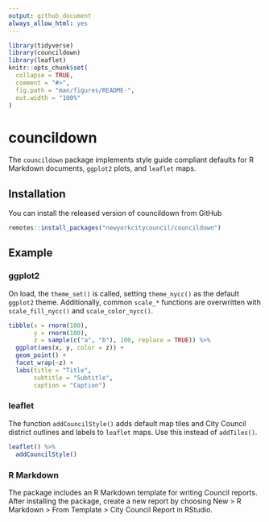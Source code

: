 ```yaml
---
output: github_document
always_allow_html: yes
---
```


<!-- README.md is generated from README.Rmd. Please edit that file -->

```r
library(tidyverse)
library(councildown)
library(leaflet)
knitr::opts_chunk$set(
  collapse = TRUE,
  comment = "#>",
  fig.path = "man/figures/README-",
  out.width = "100%"
)
```
# councildown

The `councildown` package implements style guide compliant defaults for R Markdown documents, `ggplot2` plots, and `leaflet` maps.

## Installation

You can install the released version of councildown from GitHub

``` r
remotes::install_packages("newyorkcitycouncil/councildown")
```

## Example

### ggplot2

On load, the `theme_set()` is called, setting `theme_nycc()` as the default `ggplot2` theme. Additionally, common `scale_*` functions are overwritten with `scale_fill_nycc()` and `scale_color_nycc()`.

```r
tibble(x = rnorm(100), 
       y = rnorm(100), 
       z = sample(c("a", "b"), 100, replace = TRUE)) %>% 
  ggplot(aes(x, y, color = z)) +
  geom_point() +
  facet_wrap(~z) + 
  labs(title = "Title",
       subtitle = "Subtitle",
       caption = "Caption")
```


### leaflet

The function `addCouncilStyle()` adds default map tiles and City Council district outlines and labels to `leaflet` maps. Use this instead of `addTiles()`.

```r
leaflet() %>% 
  addCouncilStyle()
```


### R Markdown

The package includes an R Markdown template for writing Council reports. After installing the package, create a new report by choosing New > R Markdown > From Template > City Council Report in RStudio.

